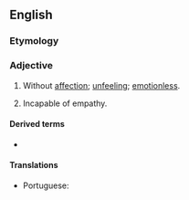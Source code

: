 ==English==

===Etymology===
{{suffix|en|affection|less}}

===Adjective===
{{en-adj}}
# Without [[affection]]; [[unfeeling]]; [[emotionless]].
# {{lb|en|psychology}} Incapable of empathy.

====Derived terms====
* {{l|en|affectionlessness}}

====Translations====
{{trans-top|without affection}}
* Portuguese: {{t|pt|inafetivo}}
{{trans-mid}}
{{trans-bottom}}